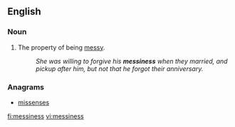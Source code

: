 ==English==
===Noun===
{{en-noun|-}}

#The property of being [[messy]].
#:''She was willing to forgive his '''messiness''' when they married, and pickup after him, but not that he forgot their anniversary.''

===Anagrams===
* [[missenses#English|missenses]]

[[fi:messiness]]
[[vi:messiness]]
